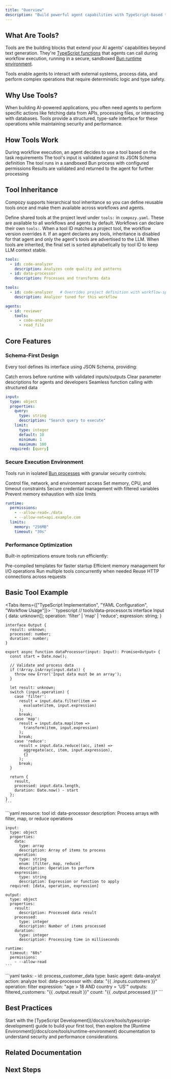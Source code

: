 ```yaml
---
title: "Overview"
description: "Build powerful agent capabilities with TypeScript-based tools that integrate seamlessly with Compozy's workflow engine"
---
```


## What Are Tools?

Tools are the building blocks that extend your AI agents' capabilities beyond text generation. They're [TypeScript functions](/docs/core/tools/typescript-development) that agents can call during workflow execution, running in a secure, sandboxed [Bun runtime environment](/docs/core/tools/runtime-environment).

<Callout type="info">
Tools enable agents to interact with external systems, process data, and perform complex operations that require deterministic logic and type safety.
</Callout>

## Why Use Tools?

When building AI-powered applications, you often need agents to perform specific actions like fetching data from APIs, processing files, or interacting with databases. Tools provide a structured, type-safe interface for these operations while maintaining security and performance.

<FeatureCardList>
  <FeatureCard
    title="Extend Agent Capabilities"
    description="Enable agents to perform any operation you can code in TypeScript"
    icon="Code"
    size="sm"
  />
  <FeatureCard
    title="Type-Safe Execution"
    description="JSON Schema validation ensures predictable inputs and outputs"
    icon="Shield"
    size="sm"
  />
  <FeatureCard
    title="Secure Runtime"
    description="Isolated Bun processes with configurable permissions protect your system"
    icon="Lock"
    size="sm"
  />
  <FeatureCard
    title="Performance Optimized"
    description="Pre-compiled workers and efficient resource management for speed"
    icon="Zap"
    size="sm"
  />
</FeatureCardList>

## How Tools Work

<Steps>
  <Step title="Agent Request" icon="User">
    During workflow execution, an agent decides to use a tool based on the task requirements
  </Step>
  <Step title="Input Validation" icon="CheckCircle">
    The tool's input is validated against its JSON Schema definition
  </Step>
  <Step title="Isolated Execution" icon="Shield">
    The tool runs in a sandboxed Bun process with configured permissions
  </Step>
  <Step title="Output Processing" icon="ArrowUpCircle">
    Results are validated and returned to the agent for further processing
  </Step>
</Steps>

## Tool Inheritance

Compozy supports hierarchical tool inheritance so you can define reusable tools once and make them available across workflows and agents.

<List>
  <ListItem title="Project Tools">
    Define shared tools at the project level under <code>tools:</code> in <code>compozy.yaml</code>. These are available to all workflows and agents by default.
  </ListItem>
  <ListItem title="Workflow Overrides">
    Workflows can declare their own <code>tools:</code>. When a tool ID matches a project tool, the workflow version overrides it.
  </ListItem>
  <ListItem title="Agent Overrides">
    If an agent declares any tools, inheritance is disabled for that agent and only the agent's tools are advertised to the LLM.
  </ListItem>
  <ListItem title="Deterministic Order">
    When tools are inherited, the final set is sorted alphabetically by tool ID to keep LLM context stable.
  </ListItem>
</List>

```yaml title="compozy.yaml (project tools)"
tools:
  - id: code-analyzer
    description: Analyzes code quality and patterns
  - id: data-processor
    description: Processes and transforms data
```

```yaml title="workflow.yaml (override a shared tool)"
tools:
  - id: code-analyzer   # Overrides project definition with workflow-specific config
    description: Analyzer tuned for this workflow
```

```yaml title="agent.yaml (agent tools disable inheritance)"
agents:
  - id: reviewer
    tools:
      - code-analyzer
      - read_file
```

## Core Features

### Schema-First Design

Every tool defines its interface using JSON Schema, providing:

<List>
  <ListItem title="Type Safety" icon="ShieldCheck">Catch errors before runtime with validated inputs/outputs</ListItem>
  <ListItem title="Self-Documentation" icon="BookOpen">Clear parameter descriptions for agents and developers</ListItem>
  <ListItem title="LLM Integration" icon="FunctionSquare">Seamless function calling with structured data</ListItem>
</List>

```yaml
input:
  type: object
  properties:
    query:
      type: string
      description: "Search query to execute"
    limit:
      type: integer
      default: 10
      minimum: 1
      maximum: 100
  required: [query]
```

### Secure Execution Environment

Tools run in isolated [Bun processes](/docs/core/tools/runtime-environment) with granular security controls:

<List>
  <ListItem title="Permission System" icon="Lock">Control file, network, and environment access</ListItem>
  <ListItem title="Resource Limits" icon="Gauge">Set memory, CPU, and timeout constraints</ListItem>
  <ListItem title="Environment Isolation" icon="Shield">Secure credential management with filtered variables</ListItem>
  <ListItem title="Output Validation" icon="CheckCircle">Prevent memory exhaustion with size limits</ListItem>
</List>

```yaml
runtime:
  permissions:
    - --allow-read=./data
    - --allow-net=api.example.com
  limits:
    memory: "256MB"
    timeout: "30s"
```

### Performance Optimization

Built-in optimizations ensure tools run efficiently:

<List>
  <ListItem title="Worker Caching" icon="Rocket">Pre-compiled templates for faster startup</ListItem>
  <ListItem title="Buffer Pooling" icon="Database">Efficient memory management for I/O operations</ListItem>
  <ListItem title="Parallel Execution" icon="Split">Run multiple tools concurrently when needed</ListItem>
  <ListItem title="Connection Pooling" icon="Link2">Reuse HTTP connections across requests</ListItem>
</List>

## Basic Tool Example

<Tabs items={["TypeScript Implementation", "YAML Configuration", "Workflow Usage"]}>
  <Tab value="TypeScript Implementation">
    ```typescript
    // tools/data-processor.ts
    interface Input {
      data: unknown[];
      operation: 'filter' | 'map' | 'reduce';
      expression: string;
    }

    interface Output {
      result: unknown;
      processed: number;
      duration: number;
    }

    export async function dataProcessor(input: Input): Promise<Output> {
      const start = Date.now();

      // Validate and process data
      if (!Array.isArray(input.data)) {
        throw new Error('Input data must be an array');
      }

      let result: unknown;
      switch (input.operation) {
        case 'filter':
          result = input.data.filter(item =>
            evaluate(item, input.expression)
          );
          break;
        case 'map':
          result = input.data.map(item =>
            transform(item, input.expression)
          );
          break;
        case 'reduce':
          result = input.data.reduce((acc, item) =>
            aggregate(acc, item, input.expression),
            {}
          );
          break;
      }

      return {
        result,
        processed: input.data.length,
        duration: Date.now() - start
      };
    }
    ```
  </Tab>

  <Tab value="YAML Configuration">
    ```yaml
    resource: tool
    id: data-processor
    description: Process arrays with filter, map, or reduce operations

    input:
      type: object
      properties:
        data:
          type: array
          description: Array of items to process
        operation:
          type: string
          enum: [filter, map, reduce]
          description: Operation to perform
        expression:
          type: string
          description: Expression or function to apply
      required: [data, operation, expression]

    output:
      type: object
      properties:
        result:
          description: Processed data result
        processed:
          type: integer
          description: Number of items processed
        duration:
          type: integer
          description: Processing time in milliseconds

    runtime:
      timeout: "60s"
      permissions:
        - --allow-read
    ```
  </Tab>

  <Tab value="Workflow Usage">
    ```yaml
    tasks:
      - id: process_customer_data
        type: basic
        agent: data-analyst
        action: analyze
        tool: data-processor
        with:
          data: "{{ .inputs.customers }}"
          operation: filter
          expression: "age > 18 AND country = 'US'"
        outputs:
          filtered_customers: "{{ .output.result }}"
          count: "{{ .output.processed }}"
    ```
  </Tab>
</Tabs>

## Best Practices

<FeatureCardList cols={3} size="sm">
  <FeatureCard
    title="Single Responsibility"
    description="Each tool should do one thing well. Create multiple focused tools rather than one complex tool."
    icon="Target"
  />
  <FeatureCard
    title="Input Validation"
    description="Always validate inputs using JSON Schema and runtime checks for predictable behavior."
    icon="ShieldCheck"
  />
  <FeatureCard
    title="Error Handling"
    description="Provide clear error messages that help agents understand what went wrong and how to fix it."
    icon="AlertTriangle"
  />
  <FeatureCard
    title="Performance"
    description="Set appropriate timeouts and resource limits based on expected workload and usage patterns."
    icon="Zap"
  />
  <FeatureCard
    title="Security"
    description="Follow the principle of least privilege when configuring permissions and access controls."
    icon="Lock"
  />
  <FeatureCard
    title="Testing"
    description="Write comprehensive unit tests before integrating tools into workflows for reliability."
    icon="CheckCircle"
  />
</FeatureCardList>

<Callout type="info">
Start with the [TypeScript Development](/docs/core/tools/typescript-development) guide to build your first tool, then explore the [Runtime Environment](/docs/core/tools/runtime-environment) documentation to understand security and performance considerations.
</Callout>

## Related Documentation

<ReferenceCardList>
  <ReferenceCard
    title="Core Concepts"
    description="Understand how tools fit into the Compozy architecture"
    href="/docs/core/getting-started/core-concepts#tools"
  />
  <ReferenceCard
    title="Agent Integration"
    description="Learn how agents discover and use tools during execution"
    href="/docs/core/agents/tools"
  />
  <ReferenceCard
    title="Task Execution"
    description="See how tools are invoked within workflow tasks"
    href="/docs/core/tasks/basic-tasks"
  />
  <ReferenceCard
    title="MCP Protocol"
    description="Extend tools with external Model Context Protocol servers"
    href="/docs/core/mcp/overview"
  />
</ReferenceCardList>

## Next Steps

<ReferenceCardList>
  <ReferenceCard
    title="TypeScript Development"
    description="Build your first tool with our step-by-step guide"
    href="/docs/core/tools/typescript-development"
  />
  <ReferenceCard
    title="Runtime Environment"
    description="Configure security, permissions, and resource limits"
    href="/docs/core/tools/runtime-environment"
  />
</ReferenceCardList>
